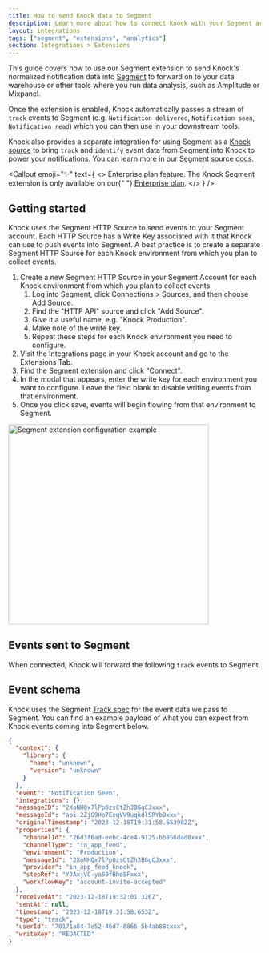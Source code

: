 ```yaml
---
title: How to send Knock data to Segment
description: Learn more about how to connect Knock with your Segment account.
layout: integrations
tags: ["segment", "extensions", "analytics"]
section: Integrations > Extensions
---
```


This guide covers how to use our Segment extension to send Knock's normalized notification data into [Segment](https://segment.io) to forward on to your data warehouse or other tools where you run data analysis, such as Amplitude or Mixpanel.

Once the extension is enabled, Knock automatically passes a stream of `track` events to Segment (e.g. `Notification delivered`, `Notification seen`, `Notification read`) which you can then use in your downstream tools.

Knock also provides a separate integration for using Segment as a [Knock source](/integrations/sources/overview) to bring `track` and `identify` event data from Segment into Knock to power your notifications. You can learn more in our [Segment source docs](/integrations/sources/segment).

<Callout
  emoji="✨"
  text={
    <>
      <span className="font-bold">Enterprise plan feature.</span> The Knock
      Segment extension is only available on our{" "}
      <a href="https://knock.app/pricing">Enterprise plan</a>.
    </>
  }
/>

## Getting started

Knock uses the Segment HTTP Source to send events to your Segment account. Each HTTP Source has a Write Key associated with it that Knock can use to push events into Segment. A best practice is to create a separate Segment HTTP Source for each Knock environment from which you plan to collect events.

1. Create a new Segment HTTP Source in your Segment Account for each Knock environment from which you plan to collect events.
   1. Log into Segment, click Connections > Sources, and then choose Add Source.
   2. Find the "HTTP API" source and click "Add Source".
   3. Give it a useful name, e.g. "Knock Production".
   4. Make note of the write key.
   5. Repeat these steps for each Knock environment you need to configure.
2. Visit the Integrations page in your Knock account and go to the Extensions Tab.
3. Find the Segment extension and click "Connect".
4. In the modal that appears, enter the write key for each environment you want to configure. Leave the field blank to disable writing events from that environment.
5. Once you click save, events will begin flowing from that environment to Segment.

<img
  width="400"
  src="/images/integrations/extensions/segment_modal.png"
  alt="Segment extension configuration example"
/>

## Events sent to Segment

When connected, Knock will forward the following `track` events to Segment.

<Table
  headers={["Event", "Description"]}
  rows={[
    [
      "Notification sent",
      "Occurs when a message is successfully sent to a channel provider.",
    ],
    [
      "Notification delivered",
      "Occurs when a message is marked as delivered to the user by the provider. This is only available on email providers with delivery tracking enabled.",
    ],
    [
      "Notification undelivered",
      "Occurs when a message delivery attempt fails permanently. Delivery will not be retried.",
    ],
    ["Notification seen", "Occurs when a message is seen by its recipient."],
    [
      "Notification unseen",
      "Occurs when a message is marked unseen by the recipient.",
    ],
    [
      "Notification read",
      "Occurs when a message is marked as read by its recipient.",
    ],
    [
      "Notification unread",
      "Occurs when a message is marked unread by the recipient.",
    ],
    [
      "Notification archived",
      "Occurs when a message is archived by its recipient.",
    ],
    [
      "Notification unarchived",
      "Occurs when a message is unarchived by its recipient.",
    ],
    [
      "Notification clicked",
      "Occurs when a link is clicked by the message recipient. This is only available when Knock link tracking is enabled.",
    ],
    [
      "Notification interacted",
      "Occurs when a recipient interacts with a message. This is only available when Knock link tracking is enabled.",
    ],
  ]}
/>

## Event schema

Knock uses the Segment [Track spec](https://segment.com/docs/connections/spec/track/) for the event data we pass to Segment. You can find an example payload of what you can expect from Knock events coming into Segment below.

```json example Segment Track event payload
{
  "context": {
    "library": {
      "name": "unknown",
      "version": "unknown"
    }
  },
  "event": "Notification Seen",
  "integrations": {},
  "messageID": "2XoNHQx7lPp0zsCtZh3BGgCJxxx",
  "messageId": "api-2ZjG9Ho7EeqVV9uqkdlSRYbDxxx",
  "originalTimestamp": "2023-12-18T19:31:58.653982Z",
  "properties": {
    "channelId": "26d3f6ad-eebc-4ce4-9125-bb856dad8xxx",
    "channelType": "in_app_feed",
    "environment": "Production",
    "messageId": "2XoNHQx7lPp0zsCtZh3BGgCJxxx",
    "provider": "in_app_feed_knock",
    "stepRef": "YJAxjVC-ya69fBhoSFxxx",
    "workflowKey": "account-invite-accepted"
  },
  "receivedAt": "2023-12-18T19:32:01.326Z",
  "sentAt": null,
  "timestamp": "2023-12-18T19:31:58.653Z",
  "type": "track",
  "userId": "70171a84-7e52-46d7-8866-5b4ab88cxxx",
  "writeKey": "REDACTED"
}
```
